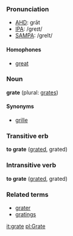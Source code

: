 ===Pronunciation===
*[[w:AHD|AHD]]: grāt
*[[w:IPA|IPA]]: /greɪt/
*[[w:SAMPA|SAMPA]]: /greIt/
====Homophones====
*[[great]]

===Noun===
'''grate''' (plural: [[grates]])

====Synonyms====
*[[grille]]

===Transitive erb===
'''to grate''' ([[grated]], grated)

===Intransitive verb===
'''to grate''' ([[grated]], grated)

===Related terms===
*[[grater]]
*[[gratings]]

[[it:grate]]
[[pl:Grate]]